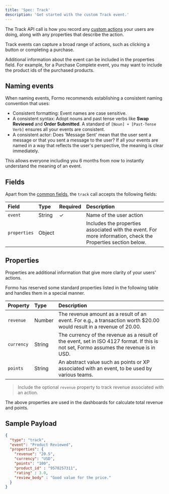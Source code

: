 ```yaml
---
title: 'Spec: Track'
description: 'Get started with the custom Track event.'
---
```


The Track API call is how you record any [custom actions](/features/product-analytics/custom-events) your users are doing, 
along with any properties that describe the action.

Track events can capture a broad range of actions, such as clicking a button or completing a purchase.

Additional information about the event can be included in the properties field. For example, for a Purchase Complete event, you may want to include the product ids of the purchased products.

## Naming events

When naming events, Formo recommends establishing a consistent naming convention that uses:

- Consistent formatting: Event names are case sensitive.
- A consistent syntax:  Adopt nouns and past tense verbs like **Swap Reviewed** and **Order Submitted**. A standard of `[Noun] + [Past-Tense Verb]` ensures all your events are consistent.
- A consistent actor: Does 'Message Sent' mean that the user sent a message or that you sent a message to the user? If all your events are named in a way that reflects the user's perspective, the meaning is clear immediately.

This allows everyone including you 6 months from now to instantly understand the meaning of an event.

## Fields

Apart from the [common fields](/data/events/common), the `track` call accepts the following fields:

| Field | Type | Required | Description |
|:------|:-----|:---------|:------------|
| `event` | String | ✓ | Name of the user action |
| `properties` | Object |  | Includes the properties associated with the event. For more information, check the Properties section below. |


## Properties

Properties are additional information that give more clarity of your users' actions.

Formo has reserved some standard properties listed in the following table and handles them in a special manner.

| Property | Type | Description |
|:---------|:-----|:------------|
| `revenue` | Number | The revenue amount as a result of an event. For e.g., a transaction worth $20.00 would result in a revenue of 20.00. |
| `currency` | String | The currency of the revenue as a result of the event, set in ISO 4127 format. If this is not set, Formo assumes the revenue is in USD. |
| `points` | String | An abstract value such as points or XP associated with an event, to be used by various teams. |

> Include the optional `revenue` property to track revenue associated with an action.

The above properties are used in the dashboards for calculate total revenue and points.

## Sample Payload

```json
{
  "type": "track",
  "event": "Product Reviewed",
  "properties": {
    "revenue": "20.5",
    "currency": "USD",
    "points": "100",
    "product_id" : "9578257311",
    "rating" : 3.0,
    "review_body" : "Good value for the price."
  }
}
```